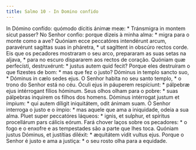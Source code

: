 ```yaml
---
title: Salmo 10 - In Domino confido
---
```


<div class="grid grid-cols-2 gap-5">
  <span class="col-6 dropcaps text-justify">
    In Dómino confído: quómodo dícitis ánimæ meæ: * Tránsmigra in montem sicut
    passer?
  </span>
  <span class="col-6 dropcaps text-justify">
    No Senhor confio: porque dizeis à minha alma: * migra para o monte como a
    ave?
  </span>
  <span class="col-6 text-justify">
    Quóniam ecce peccatóres intendérunt arcum, paravérunt sagíttas suas in
    pháretra, * ut sagíttent in obscúro rectos corde.
  </span>
  <span class="col-6 text-justify">
    Eis que os pecadores mostraram o seu arco, prepararam as suas setas na
    aljava, * para no escuro dispararem aos rectos de coração.
  </span>
  <span class="col-6 text-justify">
    Quóniam quæ perfecísti, destruxérunt: * justus autem quid fecit?
  </span>
  <span class="col-6 text-justify">
    Porque eles destruíram o que fizestes de bom: * mas que fez o justo?
  </span>
  <span class="col-6 text-justify">
    Dóminus in templo sancto suo, * Dóminus in cælo sedes ejus.
  </span>
  <span class="col-6 text-justify">
    O Senhor habita no seu santo templo, * o trono do Senhor está no céu.
  </span>
  <span class="col-6 text-justify">
    Óculi ejus in páuperem respíciunt: * pálpebræ ejus intérrogant fílios
    hóminum.
  </span>
  <span class="col-6 text-justify">
    Seus olhos olham para o pobre: * suas pálpebras inquirem os filhos dos
    homens.
  </span>
  <span class="col-6 text-justify">
    Dóminus intérrogat justum et ímpium: * qui autem díligit iniquitátem, odit
    ánimam suam.
  </span>
  <span class="col-6 text-justify">
    O Senhor interroga o justo e o ímpio: * mas aquele que ama a iniquidade,
    odeia a sua alma.
  </span>
  <span class="col-6 text-justify">
    Pluet super peccatóres láqueos: * ignis, et sulphur, et spíritus procellárum
    pars cálicis eórum.
  </span>
  <span class="col-6 text-justify">
    Fará chover laços sobre os pecadores: * o fogo e o enxofre e as tempestades
    são a parte que lhes toca.
  </span>
  <span class="col-6 text-justify">
    Quóniam justus Dóminus, et justítias diléxit: * æquitátem vidit vultus ejus.
  </span>
  <span class="col-6 text-justify">
    Porque o Senhor é justo e ama a justiça: * o seu rosto olha para a equidade.
  </span>
</div>
